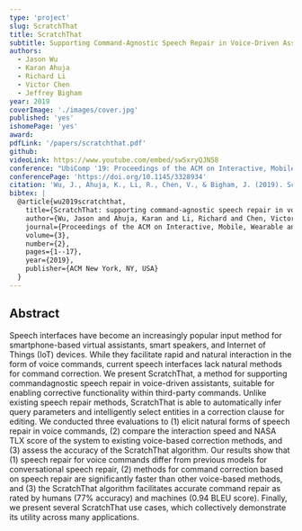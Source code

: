 ```yaml
---
type: 'project'
slug: ScratchThat
title: ScratchThat
subtitle: Supporting Command-Agnostic Speech Repair in Voice-Driven Assistants
authors:
  - Jason Wu
  - Karan Ahuja
  - Richard Li
  - Victor Chen
  - Jeffrey Bigham
year: 2019
coverImage: './images/cover.jpg'
published: 'yes'
ishomePage: 'yes'
award:
pdfLink: '/papers/scratchthat.pdf'
github:
videoLink: https://www.youtube.com/embed/swSxryQJN58
conference: "UbiComp '19: Proceedings of the ACM on Interactive, Mobile, Wearable and Ubiquitous Technologies"
conferencePage: 'https://doi.org/10.1145/3328934'
citation: 'Wu, J., Ahuja, K., Li, R., Chen, V., & Bigham, J. (2019). ScratchThat: supporting command-agnostic speech repair in voice-driven assistants. Proceedings of the ACM on Interactive, Mobile, Wearable and Ubiquitous Technologies, 3(2), 1-17.'
bibtex: |
  @article{wu2019scratchthat,
    title={ScratchThat: supporting command-agnostic speech repair in voice-driven assistants},
    author={Wu, Jason and Ahuja, Karan and Li, Richard and Chen, Victor and Bigham, Jeffrey},
    journal={Proceedings of the ACM on Interactive, Mobile, Wearable and Ubiquitous Technologies},
    volume={3},
    number={2},
    pages={1--17},
    year={2019},
    publisher={ACM New York, NY, USA}
  }
---
```


## Abstract

Speech interfaces have become an increasingly popular input method for smartphone-based virtual assistants, smart speakers, and Internet of Things (IoT) devices. While they facilitate rapid and natural interaction in the form of voice commands, current speech interfaces lack natural methods for command correction. We present ScratchThat, a method for supporting commandagnostic speech repair in voice-driven assistants, suitable for enabling corrective functionality within third-party commands. Unlike existing speech repair methods, ScratchThat is able to automatically infer query parameters and intelligently select entities in a correction clause for editing. We conducted three evaluations to (1) elicit natural forms of speech repair in voice commands, (2) compare the interaction speed and NASA TLX score of the system to existing voice-based correction methods, and (3) assess the accuracy of the ScratchThat algorithm. Our results show that (1) speech repair for voice commands differ from previous models for conversational speech repair, (2) methods for command correction based on speech repair are significantly faster than other voice-based methods, and (3) the ScratchThat algorithm facilitates accurate command repair as rated by humans (77% accuracy) and machines (0.94 BLEU score). Finally, we present several ScratchThat use cases, which collectively demonstrate its utility across many applications.

